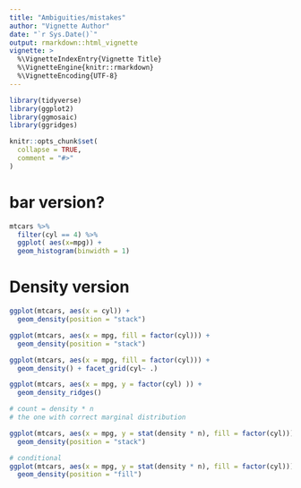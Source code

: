 ```yaml
---
title: "Ambiguities/mistakes"
author: "Vignette Author"
date: "`r Sys.Date()`"
output: rmarkdown::html_vignette
vignette: >
  %\VignetteIndexEntry{Vignette Title}
  %\VignetteEngine{knitr::rmarkdown}
  %\VignetteEncoding{UTF-8}
---
```


```r
library(tidyverse)
library(ggplot2)
library(ggmosaic)
library(ggridges)

knitr::opts_chunk$set(
  collapse = TRUE,
  comment = "#>"
)
```

# bar version?


```r
mtcars %>%
  filter(cyl == 4) %>%
  ggplot( aes(x=mpg)) +
  geom_histogram(binwidth = 1)
```




# Density version
```r

ggplot(mtcars, aes(x = cyl)) + 
  geom_density(position = "stack")

ggplot(mtcars, aes(x = mpg, fill = factor(cyl))) + 
  geom_density(position = "stack")

ggplot(mtcars, aes(x = mpg, fill = factor(cyl))) + 
  geom_density() + facet_grid(cyl~ .)

ggplot(mtcars, aes(x = mpg, y = factor(cyl) )) + 
  geom_density_ridges()

# count = density * n
# the one with correct marginal distribution

ggplot(mtcars, aes(x = mpg, y = stat(density * n), fill = factor(cyl))) + 
  geom_density(position = "stack")

# conditional
ggplot(mtcars, aes(x = mpg, y = stat(density * n), fill = factor(cyl))) + 
  geom_density(position = "fill")
```
